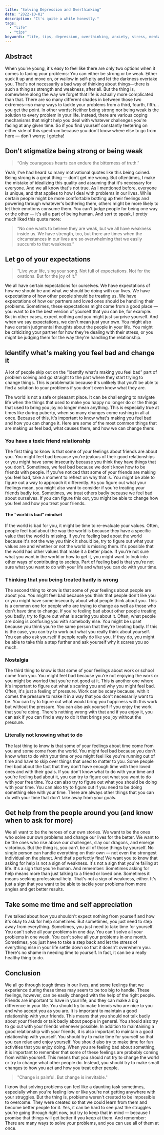 ```yaml
---
title: "Solving Depression and Overthinking"
date: "2022-10-01"
description: "It's quite a while honestly."
tags:
  - "life"
  - "tips"
keywords: "life, tips, depression, overthinking, anxiety, stress, mental health, self-help, self-improvement, self-development, self-care, self-love, self-esteem, self-confidence, self-worth, self-acceptance, solving, problems, coping, coping mechanisms, coping skills, coping strategies, coping with, coping with depression, coping with anxiety, coping with stress, coping with overthinking, coping with mental health, coping with mental illness"
---
```


## Abstract

When you're young, it's easy to feel like there are only two options when it comes to facing your problems: You can either be strong or be weak. Either suck it up and move on, or wallow in self-pity and let the darkness overtake you. That's not necessarily a bad way of thinking about things—there is such a thing as strength and weakness, after all. But the thing is, somewhere along the way we forget that life is actually more complicated than that. There are so many different shades in between those two extremes—so many ways to tackle your problems from a third, fourth, fifth… you get the point. In other words: Neither being strong nor being weak is the solution to every problem in your life. Instead, there are various coping mechanisms that might help you deal with whatever challenges you're facing at any given time. So if you find yourself constantly teetering on either side of this spectrum because you don't know where else to go from here — don't worry; I gotcha!

## Don't stigmatize being strong or being weak

> “Only courageous hearts can endure the bitterness of truth.”

Yeah, I've had heard so many motivational quotes like this being coined. Being strong is a great thing — don't get me wrong. But oftentimes, I make the mistake of idealizing this quality and assuming that it's necessary for everyone. And we all know that's not true. As I mentioned before, everyone is unique, and that applies to how I deal with problems in our lives. While certain people might be more comfortable bottling up their feelings and powering through whatever's bothering them, others might be more likely to let their emotions consume them. You can't judge people for being one way or the other — it's all a part of being human. And sort to speak, I pretty much liked this quote more:

> “No one wants to believe they are weak, but we all have weakness inside us. We have strength, too, but there are times when the circumstances in our lives are so overwhelming that we easily succumb to that weakness.”

## Let go of your expectations

> “Live your life, sing your song. Not full of expectations. Not for the ovations. But for the joy of it.”

We all have certain expectations for ourselves. We have expectations of how we should be and what we should be doing with our lives. We have expectations of how other people should be treating us. We have expectations of how our partners and loved ones should be handling their problems. Sometimes, these expectations might come from a good place — you want to be the best version of yourself that you can be, for example. But in other cases, expect nothing and you might just surprise yourself. And when we say expectations, we don't mean just your own. You might also have certain judgmental thoughts about the people in your life. You might be criticizing your partner for how they're dealing with their stress, or you might be judging them for the way they're handling the relationship.

## Identify what's making you feel bad and change it

A lot of people skip out on the “identify what's making you feel bad” part of problem solving and go straight to the part where they start trying to change things. This is problematic because it's unlikely that you'll be able to find a solution to your problems if you don't even know what they are.

The world is not a safe or pleasant place. It can be challenging to navigate life when the things that used to make you happy no longer do or the things that used to bring you joy no longer mean anything. This is especially true at times like during puberty, when so many changes come rushing in all at once. Because of this, it's important to know what's making you feel bad and how you can change it. Here are some of the most common things that are making us feel bad, what causes them, and how we can change them:

### You have a toxic friend relationship

The first thing to know is that some of your feelings about friends are about you. You might feel bad because you're jealous of their good relationships or you might have some insecurity because you think they have things that you don't. Sometimes, we feel bad because we don't know how to be friends with people. If you've noticed that some of your friends are making you feel bad, take a moment to reflect on why that is. You might be able to figure out a way to approach it differently. As you figure out what your feelings mean, you might also want to consider if you're treating your friends badly too. Sometimes, we treat others badly because we feel bad about ourselves. If you can figure this out, you might be able to change how you feel and how you treat your friends.

#### The "world is bad" mindset

If the world is bad for you, it might be time to re-evaluate your values. Often, people feel bad about the way the world is because they have a specific value that the world is missing. If you're feeling bad about the world because it's not the way you think it should be, try to figure out what your values are and whether or not the world is missing them. It's possible that the world has other values that make it a better place. If you're not sure what you want in the world or how to get it, you might want to look into other ways of contributing to society. Part of feeling bad is that you're not sure what you want to do with your life and what you can do with your time.

### Thinking that you being treated badly is wrong

The second thing to know is that some of your feelings about people are about you. You might feel bad because you think that people don't like you or you might have some insecurity about what people think about you. This is a common one for people who are trying to change as well as those who don't have time to change. If you're feeling bad about other people treating you badly, try to figure out what is scaring you about it. Often, what people are doing is confusing you with somebody else. You might be upset because you think you're the same person that they're treating badly. If this is the case, you can try to work out what you really think about yourself. You can also ask yourself if people really do like you. If they do, you might be able to take this a step further and ask yourself why it scares you so much.

### Nostalgia

The third thing to know is that some of your feelings about work or school come from you. You might feel bad because you're not enjoying the work or you might be worried that you're not good at it. This is another one where it's important to figure out what's scaring you and why you might feel bad. Often, it's just a feeling of pressure. Work can be scary because, with it comes the pressure to make it in a way that you don't necessarily want to be. You can try to figure out what would bring you happiness with this work but without the pressure. You can also ask yourself if you enjoy the work that you're doing. There's nothing wrong with that and if you enjoy it, you can ask if you can find a way to do it that brings you joy without the pressure.

### Literally not knowing what to do

The last thing to know is that some of your feelings about time come from you and some come from the world. You might feel bad because you don't know what to do with your time or you might feel like you're running out of time and have to skip over things that used to matter to you. Some people feel bad about the fact that they don't have enough time with their loved ones and with their goals. If you don't know what to do with your time and you're feeling bad about it, you can try to figure out what you want to do with your free time. You can also try to figure out what you should be doing with your time. You can also try to figure out if you need to be doing something else with your time. There are always other things that you can do with your time that don't take away from your goals.

## Get help from the people around you (and know when to ask for more)

We all want to be the heroes of our own stories. We want to be the ones who solve our own problems and change our lives for the better. We want to be the ones who rise above our challenges, slay our dragons, and emerge victorious. But the thing is, you can't be all of those things by yourself. No single person can handle everything on their own — not even the strongest individual on the planet. And that's perfectly fine! We want you to know that asking for help is not a sign of weakness. It's not a sign that you're failing at life. It's a sign that you're human. And remember: Sometimes asking for help means more than just talking to a friend or loved one. Sometimes it means seeking professional help. That's not a sign of weakness, either. It's just a sign that you want to be able to tackle your problems from more angles and get better results.

## Take some me time and self appreciation

I've talked about how you shouldn't expect nothing from yourself and how it's okay to ask for help sometimes. But sometimes, you just need to step away from everything. Sometimes, you just need to take time for yourself. You can't solve all your problems in one day. You can't solve all your problems in one week. You can't solve all your problems in one month. Sometimes, you just have to take a step back and let the stress of everything else in your life settle down so that it doesn't overwhelm you. There's no shame in needing time to yourself. In fact, it can be a really healthy thing to do.

## Conclusion

We all go through tough times in our lives, and some feelings that we experience during these times may seem to be too big to handle. These feelings, however, can be easily changed with the help of the right people. Friends are important to have in your life, and they can make a big difference in your life. You should try to make friends who are nice to you and who accept you as you are. It is important to maintain a good relationship with your friends. This means that you should not talk badly about your friends or talk badly about people in general. You should also try to go out with your friends whenever possible. In addition to maintaining a good relationship with your friends, it is also important to maintain a good relationship with yourself. You should try to make time for yourself so that you can relax and enjoy yourself. You should also try to make time for fun activities that you enjoy doing. When you are feeling bad about something, it is important to remember that some of these feelings are probably coming from within yourself. This means that you should not try to change the world or try to change what other people do. Instead, you should try to make small changes to how you act and how you treat other people.

> "Change is painful. But change is inevitable."

I know that solving problems can feel like a daunting task sometimes, especially when you're feeling low or like you're not getting anywhere with your struggles. But the thing is, problems weren't created to be impossible to overcome. They were created so that we could learn from them and become better people for it. Yes, it can be hard to see past the struggles you're going through right now, but try to keep that in mind — because I promise that things will get better if you keep at them. And remember: There are many ways to solve your problems, and you can use all of them at once.

